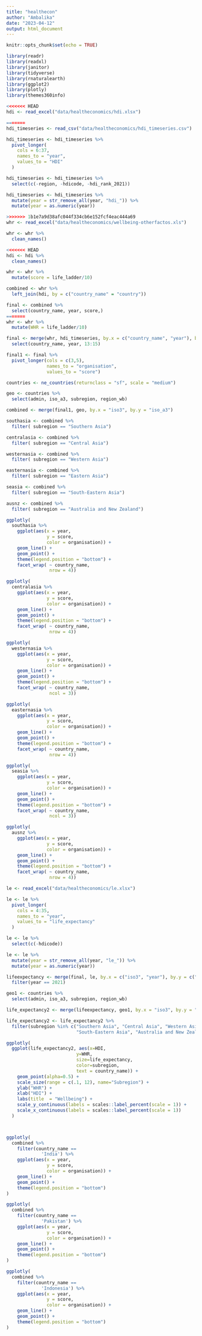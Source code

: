 ```yaml
---
title: "healthecon"
author: "Ambalika"
date: "2023-04-12"
output: html_document
---
```


```r
knitr::opts_chunk$set(echo = TRUE)
```

```r

library(readr)
library(readxl)
library(janitor)
library(tidyverse)
library(rnaturalearth)
library(ggplot2)
library(plotly)
library(themes360info)

```

```r

<<<<<<< HEAD
hdi <- read_excel("data/healtheconomics/hdi.xlsx")

=======
hdi_timeseries <- read_csv("data/healtheconomics/hdi_timeseries.csv")

hdi_timeseries <- hdi_timeseries %>% 
  pivot_longer(
    cols = 6:37,
    names_to = "year",
    values_to = "HDI"
  )

hdi_timeseries <- hdi_timeseries %>% 
  select(c(-region, -hdicode, -hdi_rank_2021))

hdi_timeseries <- hdi_timeseries %>% 
  mutate(year = str_remove_all(year, "hdi_")) %>% 
  mutate(year = as.numeric(year))

>>>>>>> 1b1e7a9d38afc044f334cb6e152fcf4eac444a69
whr <- read_excel("data/healtheconomics/wellbeing-otherfactos.xls")

whr <- whr %>% 
  clean_names()

<<<<<<< HEAD
hdi <- hdi %>% 
  clean_names()

whr <- whr %>% 
  mutate(score = life_ladder/10)

combined <- whr %>% 
  left_join(hdi, by = c("country_name" = "country"))

final <- combined %>% 
  select(country_name, year, score,)
=======
whr <- whr %>% 
  mutate(WHR = life_ladder/10)

final <- merge(whr, hdi_timeseries, by.x = c("country_name", "year"), by.y = c("country", "year")) %>% 
  select(country_name, year, 13:15)

final1 <- final %>% 
  pivot_longer(cols = c(3,5),
               names_to = "organisation",
               values_to = "score")

countries <- ne_countries(returnclass = "sf", scale = "medium")

geo <- countries %>% 
  select(admin, iso_a3, subregion, region_wb)

combined <- merge(final1, geo, by.x = "iso3", by.y = "iso_a3")


```


```r


southasia <- combined %>% 
  filter( subregion == "Southern Asia")

centralasia <- combined %>% 
  filter( subregion == "Central Asia")

westernasia <- combined %>% 
  filter( subregion == "Western Asia")

easternasia <- combined %>% 
  filter( subregion == "Eastern Asia")

seasia <- combined %>% 
  filter( subregion == "South-Eastern Asia")

ausnz <- combined %>% 
  filter( subregion == "Australia and New Zealand")

```

```r

ggplotly(
  southasia %>% 
    ggplot(aes(x = year, 
               y = score, 
               color = organisation)) +
    geom_line() +
    geom_point() +
    theme(legend.position = "bottom") + 
    facet_wrap( ~ country_name, 
                nrow = 4))


```


```r

ggplotly(
  centralasia %>% 
    ggplot(aes(x = year, 
               y = score, 
               color = organisation)) +
    geom_line() +
    geom_point() +
    theme(legend.position = "bottom") + 
    facet_wrap( ~ country_name, 
                nrow = 4))


```


```r

ggplotly(
  westernasia %>% 
    ggplot(aes(x = year, 
               y = score, 
               color = organisation)) +
    geom_line() +
    geom_point() +
    theme(legend.position = "bottom") + 
    facet_wrap( ~ country_name, 
                ncol = 3))

```

```r

ggplotly(
  easternasia %>% 
    ggplot(aes(x = year, 
               y = score, 
               color = organisation)) +
    geom_line() +
    geom_point() +
    theme(legend.position = "bottom") + 
    facet_wrap( ~ country_name, 
                nrow = 4))

```

```r

ggplotly(
  seasia %>% 
    ggplot(aes(x = year, 
               y = score, 
               color = organisation)) +
    geom_line() +
    geom_point() +
    theme(legend.position = "bottom") + 
    facet_wrap( ~ country_name, 
                ncol = 3))

```

```r

ggplotly(
  ausnz %>% 
    ggplot(aes(x = year, 
               y = score, 
               color = organisation)) +
    geom_line() +
    geom_point() +
    theme(legend.position = "bottom") + 
    facet_wrap( ~ country_name, 
                nrow = 4))

```


```r

le <- read_excel("data/healtheconomics/le.xlsx")

le <- le %>% 
  pivot_longer(
    cols = 4:35,
    names_to = "year",
    values_to = "life_expectancy"
  )

le <- le %>% 
  select(c(-hdicode))

le <- le %>% 
  mutate(year = str_remove_all(year, "le_")) %>% 
  mutate(year = as.numeric(year))

lifeexpectancy <- merge(final, le, by.x = c("iso3", "year"), by.y = c("iso3", "year")) %>% 
  filter(year == 2021)

geo1 <- countries %>% 
  select(admin, iso_a3, subregion, region_wb)

life_expectancy2 <- merge(lifeexpectancy, geo1, by.x = "iso3", by.y = "iso_a3")

```


```r

life_expectancy2 <- life_expectancy2 %>% 
  filter(subregion %in% c("Southern Asia", "Central Asia", "Western Asia", "Eastern Asia",
                          "South-Eastern Asia", "Australia and New Zealand"))

ggplotly(
  ggplot(life_expectancy2, aes(x=HDI, 
                          y=WHR, 
                          size=life_expectancy, 
                          color=subregion, 
                          text = country_name)) +
    geom_point(alpha=0.5) +
    scale_size(range = c(.1, 12), name="Subregion") +
    ylab("WHR") +
    xlab("HDI") +
    labs(title  = "Wellbeing") +
    scale_y_continuous(labels = scales::label_percent(scale = 1)) +
    scale_x_continuous(labels = scales::label_percent(scale = 1))
  )




```


```r

ggplotly(
  combined %>% 
    filter(country_name == 
             'India') %>% 
    ggplot(aes(x = year, 
               y = score, 
               color = organisation)) +
    geom_line() +
    geom_point() +
    theme(legend.position = "bottom")
)


```


```r

ggplotly(
  combined %>% 
    filter(country_name == 
             'Pakistan') %>% 
    ggplot(aes(x = year, 
               y = score, 
               color = organisation)) +
    geom_line() +
    geom_point() +
    theme(legend.position = "bottom")
)

```

```r

ggplotly(
  combined %>% 
    filter(country_name == 
             'Indonesia') %>% 
    ggplot(aes(x = year, 
               y = score, 
               color = organisation)) +
    geom_line() +
    geom_point() +
    theme(legend.position = "bottom")
)


```


















